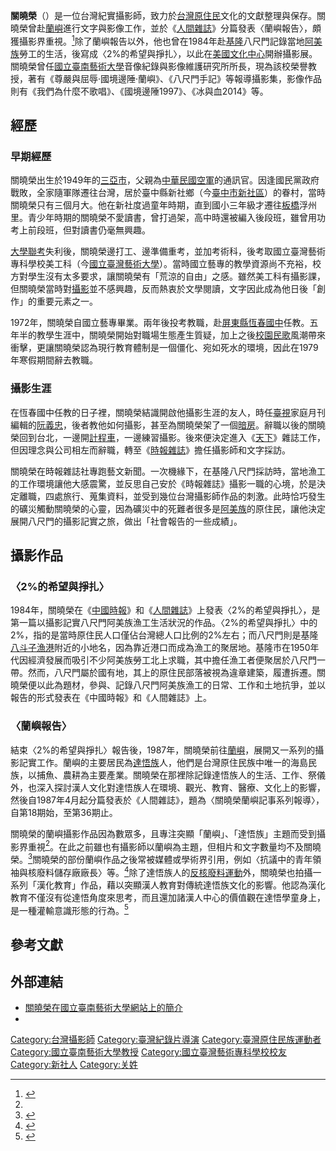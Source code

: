 {{Infobox academic
| name               = 關曉榮
| birth_date         = {{birth date and age|1949|9|7}}
| birth_place        = {{ROC-1928}}[[海南特別行政區|海南特別行政區]]
| nationality        = {{ROC}}
| occupation         = 攝影師、大學教授
| title              = [[國立臺南藝術大學|國立臺南藝術大學]]榮譽教授
| alma_mater         = [[國立臺灣藝術專科學校|國立臺灣藝術專科學校]]美工科
| main_interests     = 靜照攝影、紀錄片攝影製作、電視新聞雜誌編導製作
| notable_works      = 《尊嚴與屈辱‧國境邊陲‧蘭嶼》<br>《八尺門手記》
}}
'''關曉榮'''（{{bd|1949年|9月7日}}）是一位台灣紀實攝影師，致力於[[台灣原住民|台灣原住民]]文化的文獻整理與保存。關曉榮曾赴[[蘭嶼|蘭嶼]]進行文字與影像工作，並於《[[人間雜誌|人間雜誌]]》分篇發表〈蘭嶼報告〉，頗獲攝影界重視。<ref name="張照堂">{{Cite journal|author=[[張照堂|張照堂]]|title=〈光影與腳步－台灣寫實攝影發展報告〉|journal=《台灣攝影年鑑綜覽：台灣百年攝影~1997》|publisher=原亦藝術空間|location=[[臺北市|臺北市]]|year=1998|language=zh-tw|accessdate=2011-05-28}}</ref>除了蘭嶼報告以外，他也曾在1984年赴[[基隆市|基隆]]八尺門記錄當地[[阿美族|阿美族]]勞工的生活，後寫成〈2%的希望與掙扎〉，以此在[[美國文化中心|美國文化中心]]開辦攝影展。關曉榮曾任[[國立臺南藝術大學|國立臺南藝術大學]]音像紀錄與影像維護研究所所長，現為該校榮譽教授，著有《尊嚴與屈辱‧國境邊陲‧蘭嶼》、《八尺門手記》等報導攝影集，{{R|王悅雯|page1=97-98}}影像作品則有《我們為什麼不歌唱》、《國境邊陲1997》、《冰與血2014》等。

== 經歷 ==
=== 早期經歷 ===
關曉榮出生於1949年的[[三亞市|三亞市]]，父親為[[中華民國空軍|中華民國空軍]]的通訊官。因逢國民黨政府戰敗，全家隨軍隊遷往台灣，居於臺中縣新社鄉（今[[臺中市|臺中市]][[新社區|新社區]]）的眷村，當時關曉榮只有三個月大。{{R|王悅雯|page1=19}}他在新社度過童年時期，直到國小三年級才遷往[[板橋區_(新北市)|板橋]]浮州里。青少年時期的關曉榮不愛讀書，曾打過架，高中時還被編入後段班，雖曾用功考上前段班，但對讀書仍毫無興趣。{{R|王悅雯|page1=20}}

[[大學聯考|大學聯考]]失利後，關曉榮邊打工、邊準備重考，並加考術科，後考取國立臺灣藝術專科學校美工科（今[[國立臺灣藝術大學|國立臺灣藝術大學]]）。當時國立藝專的教學資源尚不充裕，校方對學生沒有太多要求，讓關曉榮有「荒涼的自由」之感。{{R|王悅雯|page1=20}}雖然美工科有攝影課，但關曉榮當時對[[攝影|攝影]]並不感興趣，反而熱衷於文學閱讀，文字因此成為他日後「創作」的重要元素之一。{{R|王悅雯|page1=20}}

1972年，關曉榮自國立藝專畢業。兩年後投考教職，赴[[屏東縣立恆春國民中學|屏東縣恆春國中]]任教。{{R|王悅雯|page1=21}}五年半的教學生涯中，關曉榮開始對職場生態產生質疑，加上之後[[校園民歌|校園民歌]]風潮帶來衝擊，更讓關曉榮認為現行教育體制是一個僵化、宛如死水的環境，因此在1979年寒假期間辭去教職。

=== 攝影生涯 ===
在恆春國中任教的日子裡，關曉榮結識開啟他攝影生涯的友人，時任[[臺視|臺視]]家庭月刊編輯的[[阮義忠|阮義忠]]，後者教他如何攝影，甚至為關曉榮架了一個[[暗房|暗房]]。{{R|王悅雯|page1=22}}辭職以後的關曉榮回到台北，一邊開[[計程車|計程車]]，一邊練習攝影。後來便決定進入《[[天下雜誌|天下]]》雜誌工作，但因理念與公司相左而辭職，轉至《[[時報雜誌|時報雜誌]]》擔任攝影師和文字採訪。{{R|王悅雯|page1=23}}

關曉榮在時報雜誌社專跑藝文新聞。一次機緣下，在基隆八尺門採訪時，當地漁工的工作環境讓他大感震驚，並反思自己安於《時報雜誌》攝影一職的心境，於是決定離職，四處旅行、蒐集資料，並受到幾位台灣攝影師作品的刺激。此時恰巧發生的礦災觸動關曉榮的心靈，因為礦災中的死難者很多是[[阿美族|阿美族]]的原住民，讓他決定展開八尺門的攝影記實之旅，做出「社會報告的一些成績」。{{R|王悅雯|page1=24}}

== 攝影作品 ==
=== 〈2%的希望與掙扎〉 ===
1984年，關曉榮在《[[中國時報|中國時報]]》和《[[人間雜誌|人間雜誌]]》上發表〈2%的希望與掙扎〉，是第一篇以攝影記實八尺門阿美族漁工生活狀況的作品。〈2%的希望與掙扎〉中的2%，指的是當時原住民人口僅佔台灣總人口比例的2%左右；{{R|王悅雯|page1=29}}而八尺門則是基隆[[八斗子漁港|八斗子漁港]]附近的小地名，因為靠近港口而成為漁工的聚居地。基隆市在1950年代因經濟發展而吸引不少阿美族勞工北上求職，其中擔任漁工者便聚居於八尺門一帶。然而，八尺門屬於國有地，其上的原住民部落被視為違章建築，履遭拆遷。關曉榮便以此為題材，參與、記錄八尺門阿美族漁工的日常、工作和土地抗爭，並以報告的形式發表在《中國時報》和《人間雜誌》上。{{R|王悅雯|page1=28}}

=== 〈蘭嶼報告〉 ===
結束〈2%的希望與掙扎〉報告後，1987年，關曉榮前往[[蘭嶼|蘭嶼]]，展開又一系列的攝影記實工作。蘭嶼的主要居民為[[達悟族|達悟族]]人，他們是台灣原住民族中唯一的海島民族，以捕魚、農耕為主要產業。關曉榮在那裡除記錄達悟族人的生活、工作、祭儀外，也深入探討漢人文化對達悟族人在環境、觀光、教育、醫療、文化上的影響，然後自1987年4月起分篇發表於《人間雜誌》，題為〈關曉榮蘭嶼記事系列報導〉，自第18期始，至第36期止。

關曉榮的蘭嶼攝影作品因為數眾多，且專注突顯「蘭嶼」、「達悟族」主題而受到攝影界重視<ref name="張照堂"/>。在此之前雖也有攝影師以蘭嶼為主題，但相片和文字數量均不及關曉榮。<ref name="陳佳琦">{{Cite journal|author=陳佳琦|title=〈再現他者與反思自我的焦慮——關曉榮的蘭嶼攝影〉|journal=國立成功大學藝術研究所碩士論文|publisher=[[國立成功大學|國立成功大學]]|location=[[臺南市|臺南市]]|year=2002|language=zh-tw|accessdate=2011-05-28}}</ref>關曉榮的部份蘭嶼作品之後常被媒體或學術界引用，例如〈抗議中的青年領袖與核廢料儲存廠廠長〉等。<ref>{{Cite journal|title=〈反核行動大事記〉|journal=《人本教育札記》|issue=138|pages=68-83|publisher=[[財團法人人本教育文教基金會|財團法人人本教育文教基金會]]|location=臺北市|year=2000|language=zh-tw|accessdate=2011-05-28}}</ref>除了達悟族人的[[臺灣反核運動|反核廢料運動]]外，關曉榮也拍攝一系列「漢化教育」作品，藉以突顯漢人教育對傳統達悟族文化的影響。他認為漢化教育不僅沒有從達悟角度來思考，而且還加諸漢人中心的價值觀在達悟學童身上，是一種灌輸意識形態的行為。<ref>{{Cite journal|author=關曉榮|title=〈漢化主義下的蘭嶼教育〉|journal=《尊嚴與屈辱．國境邊陲－蘭嶼．造舟》|publisher=時報文化|pages=142|location=臺北市|language=zh-tw|accessdate=2011-05-28}}</ref>

== 參考文獻 ==
<div>
{{reflist|refs=
<ref name="王悅雯">{{Cite journal|author=王悅雯|title=〈《尊嚴與屈辱‧國境邊陲‧蘭嶼》關曉榮的原住民攝影影像〉|journal=國立台北師範學院藝術與藝術教育研究所碩士論文|publisher=[[國立臺北師範學院|國立臺北師範學院]]|location=臺北市|year=2005|language=zh-tw|accessdate=2011-03-13}}</ref>
}}
</div>

== 外部連結 ==
* [http://documentary.tnnua.edu.tw/files/11-1031-1383.php?Lang=zh-tw 關曉榮在國立臺南藝術大學網站上的簡介] {{zh-tw}}
*{{Facebook|100005863204527}}

{{臺灣社會運動|原住民族運動}}
{{Portal bar|臺灣|攝影}}
[[Category:台灣攝影師|Category:台灣攝影師]]
[[Category:臺灣紀錄片導演|Category:臺灣紀錄片導演]]
[[Category:臺灣原住民族運動者|Category:臺灣原住民族運動者]]
[[Category:國立臺南藝術大學教授|Category:國立臺南藝術大學教授]]
[[Category:國立臺灣藝術專科學校校友|Category:國立臺灣藝術專科學校校友]]
[[Category:新社人|Category:新社人]]
[[Category:关姓|Category:关姓]]
